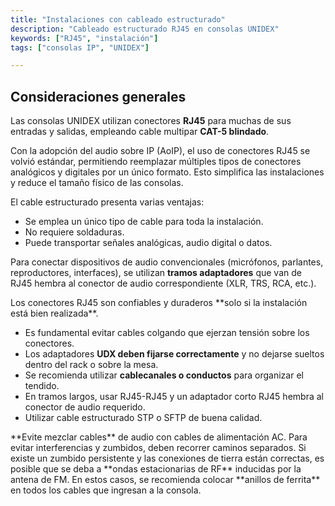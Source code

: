 ```yaml
---
title: "Instalaciones con cableado estructurado"
description: "Cableado estructurado RJ45 en consolas UNIDEX"
keywords: ["RJ45", "instalación"]
tags: ["consolas IP", "UNIDEX"]

---
```


## Consideraciones generales

Las consolas UNIDEX utilizan conectores **RJ45** para muchas de sus entradas y salidas, empleando cable multipar **CAT-5 blindado**.

Con la adopción del audio sobre IP (AoIP), el uso de conectores RJ45 se volvió estándar, permitiendo reemplazar múltiples tipos de conectores analógicos y digitales por un único formato. Esto simplifica las instalaciones y reduce el tamaño físico de las consolas.

El cable estructurado presenta varias ventajas:

- Se emplea un único tipo de cable para toda la instalación.
- No requiere soldaduras.
- Puede transportar señales analógicas, audio digital o datos.

Para conectar dispositivos de audio convencionales (micrófonos, parlantes, reproductores, interfaces), se utilizan **tramos adaptadores** que van de RJ45 hembra al conector de audio correspondiente (XLR, TRS, RCA, etc.).

<Warning>
  Los conectores RJ45 son confiables y duraderos **solo si la instalación está bien realizada**.

  - Es fundamental evitar cables colgando que ejerzan tensión sobre los conectores.
  - Los adaptadores **UDX deben fijarse correctamente** y no dejarse sueltos dentro del rack o sobre la mesa.
  - Se recomienda utilizar **cablecanales o conductos** para organizar el tendido.
  - En tramos largos, usar RJ45-RJ45 y un adaptador corto RJ45 hembra al conector de audio requerido.
  - Utilizar cable estructurado STP o SFTP de buena calidad.
</Warning>

<Warning>
  **Evite mezclar cables** de audio con cables de alimentación AC. Para evitar interferencias y zumbidos, deben recorrer caminos separados.
</Warning>

<Warning>
  Si existe un zumbido persistente y las conexiones de tierra están correctas, es posible que se deba a **ondas estacionarias de RF** inducidas por la antena de FM. En estos casos, se recomienda colocar **anillos de ferrita** en todos los cables que ingresan a la consola.
</Warning>